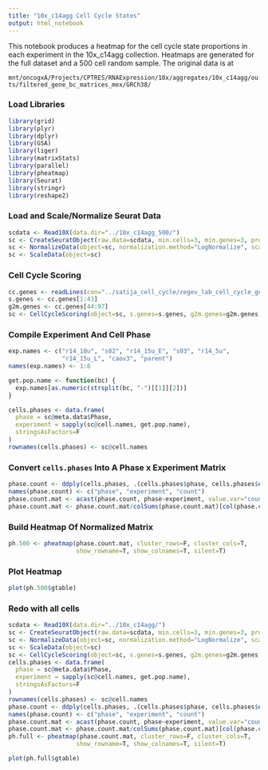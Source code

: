 ```yaml
---
title: "10x_c14agg Cell Cycle States"
output: html_notebook
---
```


This notebook produces a heatmap for the cell cycle state proportions
in each experiment in the 10x_c14agg collection. Heatmaps are generated
for the full dataset and a 500 cell random sample. The original data is at

`mnt/oncogxA/Projects/CPTRES/RNAExpression/10x/aggregates/10x_c14agg/outs/filtered_gene_bc_matrices_mex/GRCh38/`

### Load Libraries

```r
library(grid)
library(plyr)
library(dplyr)
library(GSA)
library(liger)
library(matrixStats)
library(parallel)
library(pheatmap)
library(Seurat)
library(stringr)
library(reshape2)
```

### Load and Scale/Normalize Seurat Data

```r
scdata <- Read10X(data.dir="../10x_c14agg_500/")
sc <- CreateSeuratObject(raw.data=scdata, min.cells=3, min.genes=3, project="10X_CPTRES")
sc <- NormalizeData(object=sc, normalization.method="LogNormalize", scale.factor=10000)
sc <- ScaleData(object=sc)
```

### Cell Cycle Scoring

```r
cc.genes <- readLines(con="../satija_cell_cycle/regev_lab_cell_cycle_genes.txt")
s.genes <- cc.genes[1:43]
g2m.genes <- cc.genes[44:97]
sc <- CellCycleScoring(object=sc, s.genes=s.genes, g2m.genes=g2m.genes, set.ident=T)
```

### Compile Experiment And Cell Phase

```r
exp.names <- c("r14_10u", "s02", "r14_15u_E", "s03", "r14_5u",
               "r14_15u_L", "caov3", "parent")
names(exp.names) <- 1:8

get.pop.name <- function(bc) {
  exp.names[as.numeric(strsplit(bc, "-")[[1]][2])]
}

cells.phases <- data.frame(
  phase = sc@meta.data$Phase,
  experiment = sapply(sc@cell.names, get.pop.name),
  stringsAsFactors=F
)
rownames(cells.phases) <- sc@cell.names
```

### Convert `cells.phases` Into A Phase x Experiment Matrix

```r
phase.count <- ddply(cells.phases, .(cells.phases$phase, cells.phases$experiment), nrow)
names(phase.count) <- c("phase", "experiment", "count")
phase.count.mat <- acast(phase.count, phase~experiment, value.var="count")
phase.count.mat <- phase.count.mat/colSums(phase.count.mat)[col(phase.count.mat)]
```

### Build Heatmap Of Normalized Matrix

```r
ph.500 <- pheatmap(phase.count.mat, cluster_rows=F, cluster_cols=T, 
                   show_rowname=T, show_colnames=T, silent=T)
```

### Plot Heatmap

```r
plot(ph.500$gtable)
```

### Redo with all cells

```r
scdata <- Read10X(data.dir="../10x_c14agg/")
sc <- CreateSeuratObject(raw.data=scdata, min.cells=3, min.genes=3, project="10X_CPTRES")
sc <- NormalizeData(object=sc, normalization.method="LogNormalize", scale.factor=10000)
sc <- ScaleData(object=sc)
sc <- CellCycleScoring(object=sc, s.genes=s.genes, g2m.genes=g2m.genes, set.ident=T)
cells.phases <- data.frame(
  phase = sc@meta.data$Phase,
  experiment = sapply(sc@cell.names, get.pop.name),
  stringsAsFactors=F
)
rownames(cells.phases) <- sc@cell.names
phase.count <- ddply(cells.phases, .(cells.phases$phase, cells.phases$experiment), nrow)
names(phase.count) <- c("phase", "experiment", "count")
phase.count.mat <- acast(phase.count, phase~experiment, value.var="count")
phase.count.mat <- phase.count.mat/colSums(phase.count.mat)[col(phase.count.mat)]
ph.full <- pheatmap(phase.count.mat, cluster_rows=F, cluster_cols=T, 
                   show_rowname=T, show_colnames=T, silent=T)
```

```r
plot(ph.full$gtable)
```

